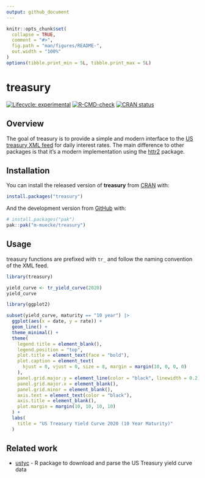 ```yaml
---
output: github_document
---
```


<!-- README.md is generated from README.Rmd. Please edit that file -->

```r
knitr::opts_chunk$set(
  collapse = TRUE,
  comment = "#>",
  fig.path = "man/figures/README-",
  out.width = "100%"
)
options(tibble.print_min = 5L, tibble.print_max = 5L)
```

# treasury

<!-- badges: start -->
[![Lifecycle: experimental](https://img.shields.io/badge/lifecycle-experimental-orange.svg)](https://lifecycle.r-lib.org/articles/stages.html#experimental)
[![R-CMD-check](https://github.com/m-muecke/treasury/actions/workflows/R-CMD-check.yaml/badge.svg)](https://github.com/m-muecke/treasury/actions/workflows/R-CMD-check.yaml)
[![CRAN status](https://www.r-pkg.org/badges/version/treasury)](https://CRAN.R-project.org/package=treasury)
<!-- badges: end -->

## Overview
The goal of treasury is to provide a simple and modern interface to the [US treasury XML feed](https://home.treasury.gov/treasury-daily-interest-rate-xml-feed) for daily interest rates.
The main difference to other packages is that it's a modern implementation using the [httr2](https://httr2.r-lib.org) package.

## Installation

You can install the released version of **treasury** from [CRAN](https://CRAN.R-project.org) with:

```r
install.packages("treasury")
```

And the development version from [GitHub](https://github.com/) with:

```r
# install.packages("pak")
pak::pak("m-muecke/treasury")
```

## Usage

treasury functions are prefixed with `tr_` and follow the naming convention of the XML feed.

```r
library(treasury)

yield_curve <- tr_yield_curve(2020)
yield_curve
```

```r
library(ggplot2)

subset(yield_curve, maturity == "10 year") |>
  ggplot(aes(x = date, y = rate)) +
  geom_line() +
  theme_minimal() +
  theme(
    legend.title = element_blank(),
    legend.position = "top",
    plot.title = element_text(face = "bold"),
    plot.caption = element_text(
      hjust = 0, vjust = 0, size = 8, margin = margin(10, 0, 0, 0)
    ),
    panel.grid.major.y = element_line(color = "black", linewidth = 0.2),
    panel.grid.major.x = element_blank(),
    panel.grid.minor = element_blank(),
    axis.text = element_text(color = "black"),
    axis.title = element_blank(),
    plot.margin = margin(10, 10, 10, 10)
  ) +
  labs(
    title = "US Treasury Yield Curve 2020 (10 Year Maturity)"
  )
```

## Related work

- [ustyc](https://github.com/mrbcuda/ustyc) - R package to download and parse the US Treasury yield curve data
